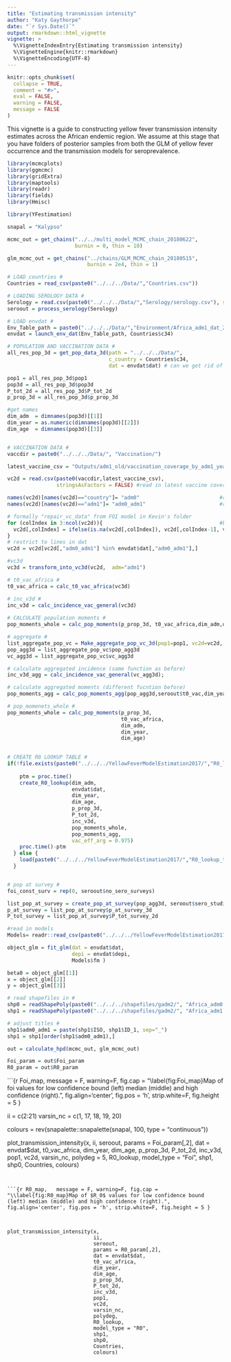 ```yaml
---
title: "Estimating transmission intensity"
author: "Katy Gaythorpe"
date: "`r Sys.Date()`"
output: rmarkdown::html_vignette
vignette: >
  %\VignetteIndexEntry{Estimating transmission intensity}
  %\VignetteEngine{knitr::rmarkdown}
  %\VignetteEncoding{UTF-8}
---
```


```r
knitr::opts_chunk$set(
  collapse = TRUE,
  comment = "#>",
  eval = FALSE,
  warning = FALSE,
  message = FALSE
)
```

This vignette is a guide to constructing yellow fever transmission intensity estimates across the African endemic region. We assume at this stage that you have folders of posterior samples from both the GLM of yellow fever occurrence and the transmission models for seroprevalence.

```r
library(mcmcplots)
library(ggmcmc)
library(gridExtra)
library(maptools)
library(readr)
library(fields)
library(Hmisc)

library(YFestimation)

snapal = "Kalypso"

mcmc_out = get_chains("../../multi_model_MCMC_chain_20180622", 
                      burnin = 0, thin = 10)

glm_mcmc_out = get_chains("../chains/GLM_MCMC_chain_20180515", 
                          burnin = 2e4, thin = 1)

```

```r

# LOAD countries #
Countries = read_csv(paste0("../../../Data/","Countries.csv"))

# LOADING SEROLOGY DATA #
Serology = read.csv(paste0("../../../Data/","Serology/serology.csv"), stringsAsFactors = FALSE)
seroout = process_serology(Serology)

# LOAD envdat #
Env_Table_path = paste0("../../../Data/","Environment/Africa_adm1_dat_2017.csv") #this file is adapted by hand to have latest outbreaks
envdat = launch_env_dat(Env_Table_path, Countries$c34)

# POPULATION AND VACCINATION DATA #
all_res_pop_3d = get_pop_data_3d(path = "../../../Data/", 
                                 c_country = Countries$c34, 
                                 dat = envdat$dat) # can we get rid of envdat dependency?

pop1 = all_res_pop_3d$pop1                           
pop3d = all_res_pop_3d$pop3d                               
P_tot_2d = all_res_pop_3d$P_tot_2d                                   
p_prop_3d = all_res_pop_3d$p_prop_3d                                

#get names
dim_adm  = dimnames(pop3d)[[1]]
dim_year = as.numeric(dimnames(pop3d)[[2]])
dim_age  = dimnames(pop3d)[[3]]


# VACCINATION DATA #
vaccdir = paste0("../../../Data/", "Vaccination/")

latest_vaccine_csv = "Outputs/adm1_old/vaccination_coverage_by_adm1_year_age_base_skew0.csv"   #updated at end of 2017

vc2d = read.csv(paste0(vaccdir,latest_vaccine_csv), 
                stringsAsFactors = FALSE) #read in latest vaccine coverage estimates

names(vc2d)[names(vc2d)=="country"]= "adm0"                          #rename countries as adm0
names(vc2d)[names(vc2d)=="adm1"]= "adm0_adm1"                        #renames adm1 as adm0_adm1

# formally "repair_vc_data" from FOI model in Kevin's folder
for (colIndex in 3:ncol(vc2d)){                                      #before 1995, we have NA values for those aged >75
  vc2d[,colIndex] = ifelse(is.na(vc2d[,colIndex]), vc2d[,colIndex-1], vc2d[,colIndex])
}
# restrict to lines in dat
vc2d = vc2d[vc2d[,"adm0_adm1"] %in% envdat$dat[,"adm0_adm1"],]

#vc3d
vc3d = transform_into_vc3d(vc2d,  adm="adm1")

# t0_vac_africa #
t0_vac_africa = calc_t0_vac_africa(vc3d)

# inc_v3d #
inc_v3d = calc_incidence_vac_general(vc3d)
    
# CALCULATE population moments #
pop_moments_whole = calc_pop_moments(p_prop_3d, t0_vac_africa,dim_adm,dim_year,dim_age)

# aggregate #
list_aggregate_pop_vc = Make_aggregate_pop_vc_3d(pop1=pop1, vc2d=vc2d, sero_studies=seroout$sero_studies, adm1s=seroout$adm1s)
pop_agg3d = list_aggregate_pop_vc$pop_agg3d
vc_agg3d = list_aggregate_pop_vc$vc_agg3d

# calculate aggregated incidence (same function as before)
inc_v3d_agg = calc_incidence_vac_general(vc_agg3d);

# calculate aggregated moments (different fucntion before)
pop_moments_agg = calc_pop_moments_agg(pop_agg3d,seroout$t0_vac,dim_year,seroout$study_years)

# pop_momenets_whole #
pop_moments_whole = calc_pop_moments(p_prop_3d, 
                                     t0_vac_africa,
                                     dim_adm,
                                     dim_year,
                                     dim_age)
    

# CREATE R0 LOOKUP TABLE #
if(!file.exists(paste0("../../../YellowFeverModelEstimation2017/","R0_lookup_table.Rdata") )){
    
    ptm = proc.time()
    create_R0_lookup(dim_adm, 
                     envdat$dat, 
                     dim_year,
                     dim_age,
                     p_prop_3d,
                     P_tot_2d,
                     inc_v3d,
                     pop_moments_whole,
                     pop_moments_agg, 
                     vac_eff_arg = 0.975)
    proc.time()-ptm
  } else {
    load(paste0("../../../YellowFeverModelEstimation2017/","R0_lookup_table.Rdata") )
  }


# pop at survey #
foi_const_surv = rep(0, seroout$no_sero_surveys)

list_pop_at_survey = create_pop_at_survey(pop_agg3d, seroout$sero_studies, dim_year)
p_at_survey = list_pop_at_survey$p_at_survey_3d
P_tot_survey = list_pop_at_survey$P_tot_survey_2d

#read in models
Models= readr::read_csv(paste0("../../../YellowFeverModelEstimation2017/","Models.csv" ) ) 

object_glm = fit_glm(dat = envdat$dat, 
                     depi = envdat$depi, 
                     Models$fm )  

beta0 = object_glm[[1]]
x = object_glm[[2]]
y = object_glm[[3]]

# read shapefiles in #
shp0 = readShapePoly(paste0("../../../shapefiles/gadm2/", "Africa_adm0.shp")) #if gadm2
shp1 = readShapePoly(paste0("../../../shapefiles/gadm2/", "Africa_adm1.shp"))

# adjust titles #
shp1$adm0_adm1 = paste(shp1$ISO, shp1$ID_1, sep="_")
shp1 = shp1[order(shp1$adm0_adm1),]


```


```r

out = calculate_hpd(mcmc_out, glm_mcmc_out)

Foi_param = out$Foi_param
R0_param = out$R0_param

```


```{r Foi_map,  message = F, warning=F, fig.cap = "\\label{fig:Foi_map}Map of foi values for low confidence bound (left) median (middle) and high confidence (right).", fig.align='center', fig.pos = 'h', strip.white=F, fig.height = 5 }

ii = c(2:21)
varsin_nc = c(1, 17, 18, 19, 20) 

colours = rev(snapalette::snapalette(snapal, 100, type = "continuous"))

plot_transmission_intensity(x,
                            ii,
                            seroout,
                            params = Foi_param[,2],
                            dat = envdat$dat,
                            t0_vac_africa,
                            dim_year,
                            dim_age,
                            p_prop_3d,
                            P_tot_2d,
                            inc_v3d,
                            pop1,
                            vc2d,
                            varsin_nc,
                            polydeg = 5,
                            R0_lookup,
                            model_type = "Foi",
                            shp1,
                            shp0,
                            Countries,
                            colours)


```


```{r R0_map,   message = F, warning=F, fig.cap = "\\label{fig:R0_map}Map of $R_0$ values for low confidence bound (left) median (middle) and high confidence (right).", fig.align='center', fig.pos = 'h', strip.white=F, fig.height = 5 }



plot_transmission_intensity(x,
                            ii,
                            seroout,
                            params = R0_param[,2],
                            dat = envdat$dat,
                            t0_vac_africa,
                            dim_year,
                            dim_age,
                            p_prop_3d,
                            P_tot_2d,
                            inc_v3d,
                            pop1,
                            vc2d,
                            varsin_nc,
                            polydeg,
                            R0_lookup,
                            model_type = "R0",
                            shp1,
                            shp0,
                            Countries,
                            colours)

```
